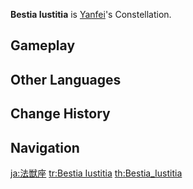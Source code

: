 {{Constellation Overview Infobox
|title     = Bestia Iustitia
|character = Yanfei
|meaning   = Beast of Justice
}}
'''Bestia Iustitia''' is [[Yanfei]]'s Constellation.

==Gameplay==
{{Constellation Table|Yanfei}}

==Other Languages==
{{Other Languages
|en      = Bestia Iustitia
|en_lang = la
|en_tl   = Beast of Justice
|zhs     = 法兽座
|zhs_rm  = Fǎshòu-zuò
|zht     = 法獸座
|zht_rm  = Fǎshòu-zuò
|zh_tl   = Beast of Law
|ja      = 法獣座
|ja_rm   = Houjou-za{{Assumed}}
|ja_tl   = {{w|Xiezhi}} Constellation
|ko      = 법수자리
|ko_rm   = Beopsu-jari
|ko_tl   = {{w|Xiezhi}} Constellation
|es      = Bestia Iustitia
|fr      = Bestia Iustitia
|ru      = Волшебный Зверь
|ru_tl   = Magical Beast
|th      = Bestia Iustitia
|vi      = Cung Pháp Thú
|vi_tl   = 
|de      = Bestia Iustitia
|id      = Bestia Iustitia
|pt      = Bestia Iustitia
|tr      = Adalet Yaratığı
|tr_tl   = 
|it      = Bestia Iustitia
}}

==Change History==
{{Change History|1.5}}

==Navigation==
{{Constellation Navbox}}

[[ja:法獣座]]
[[tr:Bestia Iustitia]]
[[th:Bestia_Iustitia]]